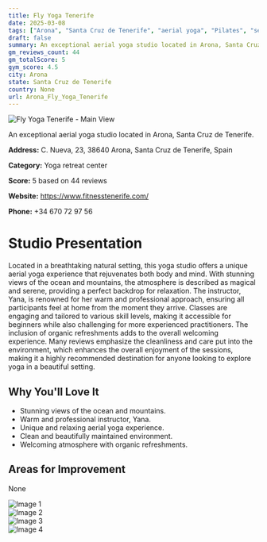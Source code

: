 ```yaml
---
title: Fly Yoga Tenerife
date: 2025-03-08
tags: ["Arona", "Santa Cruz de Tenerife", "aerial yoga", "Pilates", "serene atmosphere", "outdoor setting", "Arona"]  
draft: false
summary: An exceptional aerial yoga studio located in Arona, Santa Cruz de Tenerife.
gm_reviews_count: 44
gm_totalScore: 5
gym_score: 4.5
city: Arona
state: Santa Cruz de Tenerife
country: None
url: Arona_Fly_Yoga_Tenerife
---
```


<div className="aspect-[16/9] relative my-8">
  <img 
    src="https://lh5.googleusercontent.com/p/AF1QipNDt9Cq74gk-gnqLtxAmbck0-wZkcfFsiTHMQiP=w1920-h1080-k-no"
    alt="Fly Yoga Tenerife - Main View"
    className="object-cover absolute inset-0 w-full h-full rounded-lg"
  />
</div>

An exceptional aerial yoga studio located in Arona, Santa Cruz de Tenerife.

**Address:** C. Nueva, 23, 38640 Arona, Santa Cruz de Tenerife, Spain

**Category:** Yoga retreat center

**Score:** 5 based on 44 reviews

**Website:** https://www.fitnesstenerife.com/

**Phone:** +34 670 72 97 56

# Studio Presentation

Located in a breathtaking natural setting, this yoga studio offers a unique aerial yoga experience that rejuvenates both body and mind. With stunning views of the ocean and mountains, the atmosphere is described as magical and serene, providing a perfect backdrop for relaxation. The instructor, Yana, is renowned for her warm and professional approach, ensuring all participants feel at home from the moment they arrive. Classes are engaging and tailored to various skill levels, making it accessible for beginners while also challenging for more experienced practitioners. The inclusion of organic refreshments adds to the overall welcoming experience. Many reviews emphasize the cleanliness and care put into the environment, which enhances the overall enjoyment of the sessions, making it a highly recommended destination for anyone looking to explore yoga in a beautiful setting.

## Why You'll Love It

- Stunning views of the ocean and mountains.
- Warm and professional instructor, Yana.
- Unique and relaxing aerial yoga experience.
- Clean and beautifully maintained environment.
- Welcoming atmosphere with organic refreshments.

## Areas for Improvement

None

<div className="grid grid-cols-1 xl:grid-cols-2 gap-4 my-8">
<div className="aspect-[4/3] relative"><img src="https://lh3.googleusercontent.com/p/AF1QipMXsGWatbTnD9p4YZkxuCzH23lQV70PJSqRc634=w1920-h1080-k-no" alt="Image 1" className="object-cover absolute inset-0 w-full h-full rounded-lg" /></div>
<div className="aspect-[4/3] relative"><img src="https://lh5.googleusercontent.com/p/AF1QipOGVCtZ9IZB3Gb0mpV--4SRRJoRjjkaAEN2Z0lL=w1920-h1080-k-no" alt="Image 2" className="object-cover absolute inset-0 w-full h-full rounded-lg" /></div>
<div className="aspect-[4/3] relative"><img src="https://lh5.googleusercontent.com/p/AF1QipMUTMzOd-FNHqiXKGH7muHM26P2l4eEE3LcRa75=w1920-h1080-k-no" alt="Image 3" className="object-cover absolute inset-0 w-full h-full rounded-lg" /></div>
<div className="aspect-[4/3] relative"><img src="https://lh5.googleusercontent.com/p/AF1QipOwutHW1Zw9bIkFEIbcuQ21vhDQRbWTVzxBOMSK=w1920-h1080-k-no" alt="Image 4" className="object-cover absolute inset-0 w-full h-full rounded-lg" /></div>
</div>